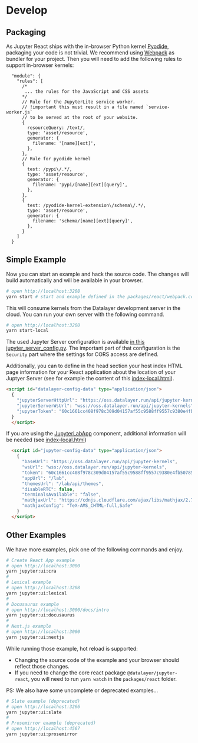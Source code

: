 # Develop

## Packaging

As Jupyter React ships with the in-browser Python kernel [Pyodide](https://github.com/jupyterlite/pyodide-kernel/), packaging
your code is not trivial. We recommend using [Webpack](https://webpack.js.org/) as bundler for your project. Then you will need to
add the following rules to support in-browser kernels:

```json5
  "module": {
    "rules": [
      /*
       ... the rules for the JavaScript and CSS assets
      */
      // Rule for the JupyterLite service worker.
      // !important this must result in a file named `service-worker.js`
      // to be served at the root of your website.
      {
        resourceQuery: /text/,
        type: 'asset/resource',
        generator: {
          filename: '[name][ext]',
        },
      },
      // Rule for pyodide kernel
      {
        test: /pypi\/.*/,
        type: 'asset/resource',
        generator: {
          filename: 'pypi/[name][ext][query]',
        },
      },
      {
        test: /pyodide-kernel-extension\/schema\/.*/,
        type: 'asset/resource',
        generator: {
          filename: 'schema/[name][ext][query]',
        },
      }
    ]
  }
```

## Simple Example

Now you can start an example and hack the source code. The changes will build automatically and will be available in your browser.

```bash
# open http://localhost:3208
yarn start # start and example defined in the packages/react/webpack.config.js file.
```

This will consume kernels from the Datalayer development server in the cloud. You can run your own server with the following command.

```bash
# open http://localhost:3208
yarn start-local
```

The used Jupyter Server configuration is available [in this jupyter_server_config.py](https://github.com/datalayer/jupyter-ui/blob/main/dev/config/jupyter_server_config.py). The important part of that configuration is the `Security` part where the settings for CORS access are defined.

Additionally, you can to define in the head section your host index HTML page information for your React application about the location of your Juptyer Server (see for example the content of this [index-local.html](https://github.com/datalayer/jupyter-ui/blob/main/packages/react/public/index-local.html)).

```html
<script id="datalayer-config-data" type="application/json">
  {
    "jupyterServerHttpUrl": "https://oss.datalayer.run/api/jupyter-kernels",
    "jupyterServerWsUrl": "wss://oss.datalayer.run/api/jupyter-kernels",
    "jupyterToken": "60c1661cc408f978c309d04157af55c9588ff9557c9380e4fb50785750703da6"
  }
  </script>
```

If you are using the [JupyterLabApp](/docs/components/jupyterlabapp) component, additional information will be needed (see [index-local.html](https://github.com/datalayer/jupyter-ui/blob/main/packages/react/public/index-local.html))

```html
  <script id="jupyter-config-data" type="application/json">
    {
      "baseUrl": "https://oss.datalayer.run/api/jupyter-kernels",
      "wsUrl": "wss://oss.datalayer.run/api/jupyter-kernels",
      "token": "60c1661cc408f978c309d04157af55c9588ff9557c9380e4fb50785750703da6",
      "appUrl": "/lab",
      "themesUrl": "/lab/api/themes",
      "disableRTC": false,
      "terminalsAvailable": "false",
      "mathjaxUrl": "https://cdnjs.cloudflare.com/ajax/libs/mathjax/2.7.5/MathJax.js",
      "mathjaxConfig": "TeX-AMS_CHTML-full,Safe"
    }
  </script>
```

## Other Examples

We have more examples, pick one of the following commands and enjoy.

```bash
# Create React App example
# open http://localhost:3000
yarn jupyter:ui:cra
#
# Lexical example
# open http://localhost:3208
yarn jupyter:ui:lexical
#
# Docusaurus example
# open http://localhost:3000/docs/intro
yarn jupyter:ui:docusaurus
#
# Next.js example
# open http://localhost:3000
yarn jupyter:ui:nextjs
```

While running those example, hot reload is supported:

- Changing the source code of the example and your browser should reflect those changes.
- If you need to change the core react package `@datalayer/jupyter-react`, you will need to run `yarn watch` in the `packages/react` folder.

PS: We also have some uncomplete or deprecated examples...

```bash
# Slate example (deprecated)
# open http://localhost:3266
yarn jupyter:ui:slate
#
# Prosemirror example (deprecated)
# open http://localhost:4567
yarn jupyter:ui:prosemirror
```

